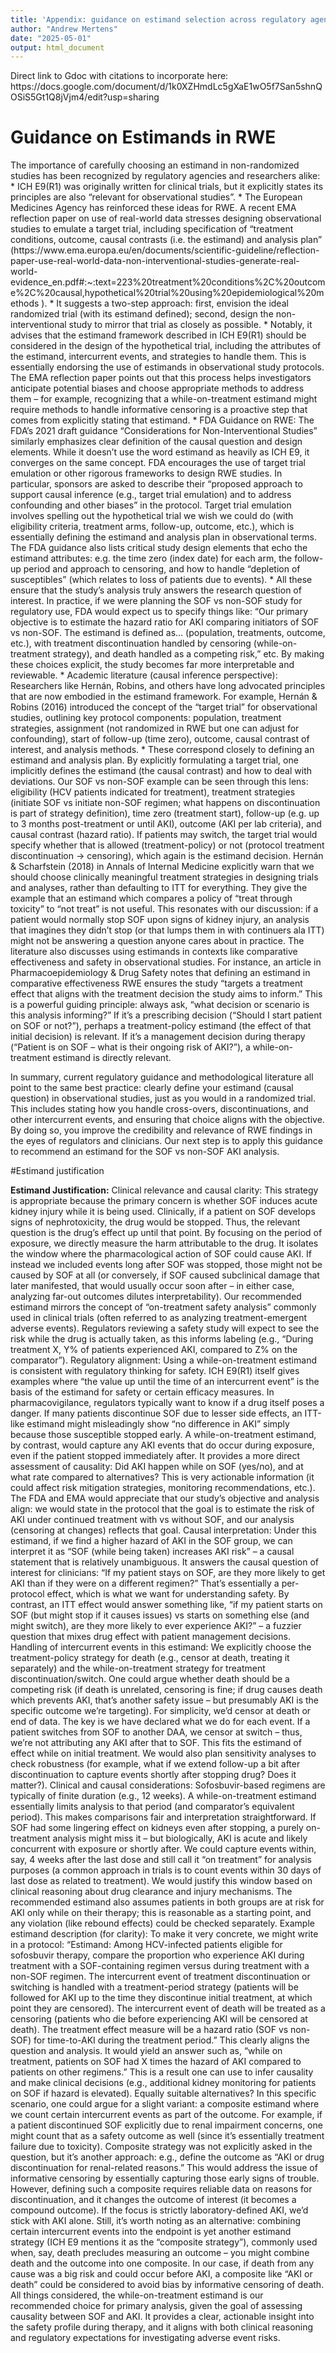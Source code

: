 ```yaml
---
title: 'Appendix: guidance on estimand selection across regulatory agencies'
author: "Andrew Mertens"
date: "2025-05-01"
output: html_document
---
```



Direct link to Gdoc with citations to incorporate here:
https://docs.google.com/document/d/1k0XZHmdLc5gXaE1wO5f7San5shnQOSiS5Gt1Q8jVjm4/edit?usp=sharing


#  Guidance on Estimands in RWE
The importance of carefully choosing an estimand in non-randomized studies has been recognized by regulatory agencies and researchers alike:
  *  ICH E9(R1) was originally written for clinical trials, but it explicitly states its principles are also “relevant for observational studies”. 
  *  The European Medicines Agency has reinforced these ideas for RWE. A recent EMA reflection paper on use of real-world data stresses designing observational studies to emulate a target trial, including specification of “treatment conditions, outcome, causal contrasts (i.e. the estimand) and analysis plan” (https://www.ema.europa.eu/en/documents/scientific-guideline/reflection-paper-use-real-world-data-non-interventional-studies-generate-real-world-evidence_en.pdf#:~:text=223%20treatment%20conditions%2C%20outcome%2C%20causal,hypothetical%20trial%20using%20epidemiological%20methods ).
  *  It suggests a two-step approach: first, envision the ideal randomized trial (with its estimand defined); second, design the non-interventional study to mirror that trial as closely as possible.
  *  Notably, it advises that the estimand framework described in ICH E9(R1) should be considered in the design of the hypothetical trial, including the attributes of the estimand, intercurrent events, and strategies to handle them. This is essentially endorsing the use of estimands in observational study protocols. The EMA reflection paper points out that this process helps investigators anticipate potential biases and choose appropriate methods to address them – for example, recognizing that a while-on-treatment estimand might require methods to handle informative censoring is a proactive step that comes from explicitly stating that estimand.
  *  FDA Guidance on RWE: The FDA’s 2021 draft guidance “Considerations for Non-Interventional Studies” similarly emphasizes clear definition of the causal question and design elements. While it doesn’t use the word estimand as heavily as ICH E9, it converges on the same concept. FDA encourages the use of target trial emulation or other rigorous frameworks to design RWE studies. In particular, sponsors are asked to describe their “proposed approach to support causal inference (e.g., target trial emulation) and to address confounding and other biases” in the protocol. Target trial emulation involves spelling out the hypothetical trial we wish we could do (with eligibility criteria, treatment arms, follow-up, outcome, etc.), which is essentially defining the estimand and analysis plan in observational terms. The FDA guidance also lists critical study design elements that echo the estimand attributes: e.g. the time zero (index date) for each arm, the follow-up period and approach to censoring, and how to handle “depletion of susceptibles” (which relates to loss of patients due to events).
  *  All these ensure that the study’s analysis truly answers the research question of interest. In practice, if we were planning the SOF vs non-SOF study for regulatory use, FDA would expect us to specify things like: “Our primary objective is to estimate the hazard ratio for AKI comparing initiators of SOF vs non-SOF. The estimand is defined as… (population, treatments, outcome, etc.), with treatment discontinuation handled by censoring (while-on-treatment strategy), and death handled as a competing risk,” etc. By making these choices explicit, the study becomes far more interpretable and reviewable.
  *  Academic literature (causal inference perspective): Researchers like Hernán, Robins, and others have long advocated principles that are now embodied in the estimand framework. For example, Hernán & Robins (2016) introduced the concept of the “target trial” for observational studies, outlining key protocol components: population, treatment strategies, assignment (not randomized in RWE but one can adjust for confounding), start of follow-up (time zero), outcome, causal contrast of interest, and analysis methods.
  *  These correspond closely to defining an estimand and analysis plan. By explicitly formulating a target trial, one implicitly defines the estimand (the causal contrast) and how to deal with deviations. Our SOF vs non-SOF example can be seen through this lens: eligibility (HCV patients indicated for treatment), treatment strategies (initiate SOF vs initiate non-SOF regimen; what happens on discontinuation is part of strategy definition), time zero (treatment start), follow-up (e.g. up to 3 months post-treatment or until AKI), outcome (AKI per lab criteria), and causal contrast (hazard ratio). If patients may switch, the target trial would specify whether that is allowed (treatment-policy) or not (protocol treatment discontinuation → censoring), which again is the estimand decision. Hernán & Scharfstein (2018) in Annals of Internal Medicine explicitly warn that we should choose clinically meaningful treatment strategies in designing trials and analyses, rather than defaulting to ITT for everything. They give the example that an estimand which compares a policy of “treat through toxicity” to “not treat” is not useful. This resonates with our discussion: if a patient would normally stop SOF upon signs of kidney injury, an analysis that imagines they didn’t stop (or that lumps them in with continuers ala ITT) might not be answering a question anyone cares about in practice. The literature also discusses using estimands in contexts like comparative effectiveness and safety in observational studies. For instance, an article in Pharmacoepidemiology & Drug Safety notes that defining an estimand in comparative effectiveness RWE ensures the study “targets a treatment effect that aligns with the treatment decision the study aims to inform.”  This is a powerful guiding principle: always ask, “what decision or scenario is this analysis informing?” If it’s a prescribing decision (“Should I start patient on SOF or not?”), perhaps a treatment-policy estimand (the effect of that initial decision) is relevant. If it’s a management decision during therapy (“Patient is on SOF – what is their ongoing risk of AKI?”), a while-on-treatment estimand is directly relevant.
  
  
In summary, current regulatory guidance and methodological literature all point to the same best practice: clearly define your estimand (causal question) in observational studies, just as you would in a randomized trial. This includes stating how you handle cross-overs, discontinuations, and other intercurrent events, and ensuring that choice aligns with the objective. By doing so, you improve the credibility and relevance of RWE findings in the eyes of regulators and clinicians. Our next step is to apply this guidance to recommend an estimand for the SOF vs non-SOF AKI analysis.


#Estimand justification

**Estimand Justification:** Clinical relevance and causal clarity: This strategy is appropriate because the primary concern is whether SOF induces acute kidney injury while it is being used. Clinically, if a patient on SOF develops signs of nephrotoxicity, the drug would be stopped. Thus, the relevant question is the drug’s effect up until that point. By focusing on the period of exposure, we directly measure the harm attributable to the drug. It isolates the window where the pharmacological action of SOF could cause AKI. If instead we included events long after SOF was stopped, those might not be caused by SOF at all (or conversely, if SOF caused subclinical damage that later manifested, that would usually occur soon after – in either case, analyzing far-out outcomes dilutes interpretability). Our recommended estimand mirrors the concept of “on-treatment safety analysis” commonly used in clinical trials (often referred to as analyzing treatment-emergent adverse events). Regulators reviewing a safety study will expect to see the risk while the drug is actually taken, as this informs labeling (e.g., “During treatment X, Y% of patients experienced AKI, compared to Z% on the comparator”). Regulatory alignment: Using a while-on-treatment estimand is consistent with regulatory thinking for safety. ICH E9(R1) itself gives examples where “the value up until the time of an intercurrent event” is the basis of the estimand for safety or certain efficacy measures. In pharmacovigilance, regulators typically want to know if a drug itself poses a danger. If many patients discontinue SOF due to lesser side effects, an ITT-like estimand might misleadingly show “no difference in AKI” simply because those susceptible stopped early. A while-on-treatment estimand, by contrast, would capture any AKI events that do occur during exposure, even if the patient stopped immediately after. It provides a more direct assessment of causality: Did AKI happen while on SOF (yes/no), and at what rate compared to alternatives? This is very actionable information (it could affect risk mitigation strategies, monitoring recommendations, etc.). The FDA and EMA would appreciate that our study’s objective and analysis align: we would state in the protocol that the goal is to estimate the risk of AKI under continued treatment with vs without SOF, and our analysis (censoring at changes) reflects that goal. Causal interpretation: Under this estimand, if we find a higher hazard of AKI in the SOF group, we can interpret it as “SOF (while being taken) increases AKI risk” – a causal statement that is relatively unambiguous. It answers the causal question of interest for clinicians: “If my patient stays on SOF, are they more likely to get AKI than if they were on a different regimen?” That’s essentially a per-protocol effect, which is what we want for understanding safety. By contrast, an ITT effect would answer something like, “if my patient starts on SOF (but might stop if it causes issues) vs starts on something else (and might switch), are they more likely to ever experience AKI?” – a fuzzier question that mixes drug effect with patient management decisions. Handling of intercurrent events in this estimand: We explicitly choose the treatment-policy strategy for death (e.g., censor at death, treating it separately) and the while-on-treatment strategy for treatment discontinuation/switch. One could argue whether death should be a competing risk (if death is unrelated, censoring is fine; if drug causes death which prevents AKI, that’s another safety issue – but presumably AKI is the specific outcome we’re targeting). For simplicity, we’d censor at death or end of data. The key is we have declared what we do for each event. If a patient switches from SOF to another DAA, we censor at switch – thus, we’re not attributing any AKI after that to SOF. This fits the estimand of effect while on initial treatment. We would also plan sensitivity analyses to check robustness (for example, what if we extend follow-up a bit after discontinuation to capture events shortly after stopping drug? Does it matter?). Clinical and causal considerations: Sofosbuvir-based regimens are typically of finite duration (e.g., 12 weeks). A while-on-treatment estimand essentially limits analysis to that period (and comparator’s equivalent period). This makes comparisons fair and interpretation straightforward. If SOF had some lingering effect on kidneys even after stopping, a purely on-treatment analysis might miss it – but biologically, AKI is acute and likely concurrent with exposure or shortly after. We could capture events within, say, 4 weeks after the last dose and still call it “on treatment” for analysis purposes (a common approach in trials is to count events within 30 days of last dose as related to treatment). We would justify this window based on clinical reasoning about drug clearance and injury mechanisms. The recommended estimand also assumes patients in both groups are at risk for AKI only while on their therapy; this is reasonable as a starting point, and any violation (like rebound effects) could be checked separately. Example estimand description (for clarity): To make it very concrete, we might write in a protocol: “Estimand: Among HCV-infected patients eligible for sofosbuvir therapy, compare the proportion who experience AKI during treatment with a SOF-containing regimen versus during treatment with a non-SOF regimen. The intercurrent event of treatment discontinuation or switching is handled with a treatment-period strategy (patients will be followed for AKI up to the time they discontinue initial treatment, at which point they are censored). The intercurrent event of death will be treated as a censoring (patients who die before experiencing AKI will be censored at death). The treatment effect measure will be a hazard ratio (SOF vs non-SOF) for time-to-AKI during the treatment period.” This clearly aligns the question and analysis. It would yield an answer such as, “while on treatment, patients on SOF had X times the hazard of AKI compared to patients on other regimens.” This is a result one can use to infer causality and make clinical decisions (e.g., additional kidney monitoring for patients on SOF if hazard is elevated). Equally suitable alternatives? In this specific scenario, one could argue for a slight variant: a composite estimand where we count certain intercurrent events as part of the outcome. For example, if a patient discontinued SOF explicitly due to renal impairment concerns, one might count that as a safety outcome as well (since it’s essentially treatment failure due to toxicity). Composite strategy was not explicitly asked in the question, but it’s another approach: e.g., define the outcome as “AKI or drug discontinuation for renal-related reasons.” This would address the issue of informative censoring by essentially capturing those early signs of trouble. However, defining such a composite requires reliable data on reasons for discontinuation, and it changes the outcome of interest (it becomes a compound outcome). If the focus is strictly laboratory-defined AKI, we’d stick with AKI alone. Still, it’s worth noting as an alternative: combining certain intercurrent events into the endpoint is yet another estimand strategy (ICH E9 mentions it as the “composite strategy”), commonly used when, say, death precludes measuring an outcome – you might combine death and the outcome into one composite. In our case, if death from any cause was a big risk and could occur before AKI, a composite like “AKI or death” could be considered to avoid bias by informative censoring of death. All things considered, the while-on-treatment estimand is our recommended choice for primary analysis, given the goal of assessing causality between SOF and AKI. It provides a clear, actionable insight into the safety profile during therapy, and it aligns with both clinical reasoning and regulatory expectations for investigating adverse event risks.

